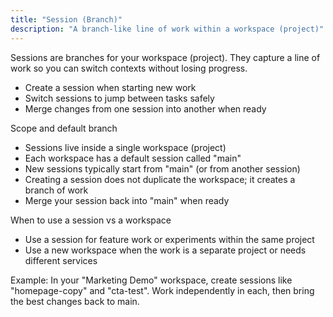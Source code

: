 ```yaml
---
title: "Session (Branch)"
description: "A branch-like line of work within a workspace (project)"
---
```


Sessions are branches for your workspace (project). They capture a line of work so you can switch contexts without losing progress.

- Create a session when starting new work
- Switch sessions to jump between tasks safely
- Merge changes from one session into another when ready

Scope and default branch

- Sessions live inside a single workspace (project)
- Each workspace has a default session called "main"
- New sessions typically start from "main" (or from another session)
- Creating a session does not duplicate the workspace; it creates a branch of work
- Merge your session back into "main" when ready

When to use a session vs a workspace

- Use a session for feature work or experiments within the same project
- Use a new workspace when the work is a separate project or needs different services

Example: In your "Marketing Demo" workspace, create sessions like "homepage-copy" and "cta-test". Work independently in each, then bring the best changes back to main.

